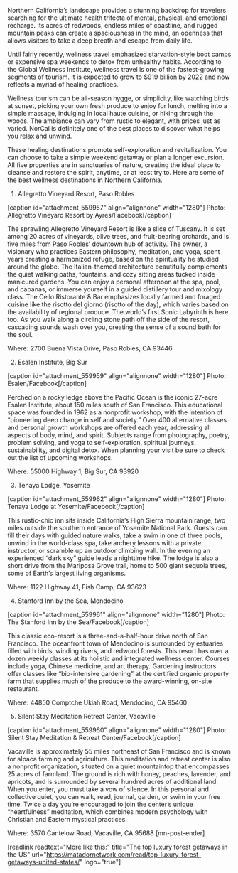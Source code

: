 Northern California’s landscape provides a stunning backdrop for travelers searching for the ultimate health trifecta of mental, physical, and emotional recharge. Its acres of redwoods, endless miles of coastline, and rugged mountain peaks can create a spaciousness in the mind, an openness that allows visitors to take a deep breath and escape from daily life.
 
Until fairly recently, wellness travel emphasized starvation-style boot camps or expensive spa weekends to detox from unhealthy habits. According to the Global Wellness Institute, wellness travel is one of the fastest-growing segments of tourism. It is expected to grow to $919 billion by 2022 and now reflects a myriad of healing practices.
 
Wellness tourism can be all-season hygge, or simplicity, like watching birds at sunset, picking your own fresh produce to enjoy for lunch, melting into a simple massage, indulging in local haute cuisine, or hiking through the woods. The ambiance can vary from rustic to elegant, with prices just as varied. NorCal is definitely one of the best places to discover what helps you relax and unwind.
 
These healing destinations promote self-exploration and revitalization. You can choose to take a simple weekend getaway or plan a longer excursion. All five properties are in sanctuaries of nature, creating the ideal place to cleanse and restore the spirit, anytime, or at least try to. Here are some of the best wellness destinations in Northern California. 
 
1. Allegretto Vineyard Resort, Paso Robles
 
[caption id="attachment_559957" align="alignnone" width="1280"] Photo: Allegretto Vineyard Resort by Ayres/Facebook[/caption]
 
The sprawling Allegretto Vineyard Resort is like a slice of Tuscany. It is set among 20 acres of vineyards, olive trees, and fruit-bearing orchards, and is five miles from Paso Robles’ downtown hub of activity. The owner, a visionary who practices Eastern philosophy, meditation, and yoga, spent years creating a harmonized refuge, based on the spirituality he studied around the globe. The Italian-themed architecture beautifully complements the quiet walking paths, fountains, and cozy sitting areas tucked inside manicured gardens. You can enjoy a personal afternoon at the spa, pool, and cabanas, or immerse yourself in a guided distillery tour and mixology class. The Cello Ristorante & Bar emphasizes locally farmed and foraged cuisine like the risotto del giorno (risotto of the day), which varies based on the availability of regional produce. The world’s first Sonic Labyrinth is here too. As you walk along a circling stone path off the side of the resort, cascading sounds wash over you, creating the sense of a sound bath for the soul.
 
Where: 2700 Buena Vista Drive, Paso Robles, CA 93446
 
2. Esalen Institute, Big Sur
 
[caption id="attachment_559959" align="alignnone" width="1280"] Photo: Esalen/Facebook[/caption]
 
Perched on a rocky ledge above the Pacific Ocean is the iconic 27-acre Esalen Institute, about 150 miles south of San Francisco. This educational space was founded in 1962 as a nonprofit workshop, with the intention of “pioneering deep change in self and society.” Over 400 alternative classes and personal growth workshops are offered each year, addressing all aspects of body, mind, and spirit. Subjects range from photography, poetry, problem solving, and yoga to self-exploration, spiritual journeys, sustainability, and digital detox. When planning your visit be sure to check out the list of upcoming workshops.
 
Where: 55000 Highway 1, Big Sur, CA 93920
 
3. Tenaya Lodge, Yosemite
 
[caption id="attachment_559962" align="alignnone" width="1280"] Photo: Tenaya Lodge at Yosemite/Facebook[/caption]
 
This rustic-chic inn sits inside California’s High Sierra mountain range, two miles outside the southern entrance of Yosemite National Park. Guests can fill their days with guided nature walks, take a swim in one of three pools, unwind in the world-class spa, take archery lessons with a private instructor, or scramble up an outdoor climbing wall. In the evening an experienced “dark sky” guide leads a nighttime hike. The lodge is also a short drive from the Mariposa Grove trail, home to 500 giant sequoia trees, some of Earth’s largest living organisms. 
 
Where: 1122 Highway 41, Fish Camp, CA 93623
 
4. Stanford Inn by the Sea, Mendocino
 
[caption id="attachment_559961" align="alignnone" width="1280"] Photo: The Stanford Inn by the Sea/Facebook[/caption]
 
This classic eco-resort is a three-and-a-half-hour drive north of San Francisco. The oceanfront town of Mendocino is surrounded by estuaries filled with birds, winding rivers, and redwood forests. This resort has over a dozen weekly classes at its holistic and integrated wellness center. Courses include yoga, Chinese medicine, and art therapy. Gardening instructors offer classes like “bio-intensive gardening” at the certified organic property farm that supplies much of the produce to the award-winning, on-site restaurant. 
 
Where: 44850 Comptche Ukiah Road, Mendocino, CA 95460
 
5. Silent Stay Meditation Retreat Center, Vacaville
 
[caption id="attachment_559960" align="alignnone" width="1280"] Photo: Silent Stay Meditation & Retreat Center/Facebook[/caption]
 
Vacaville is approximately 55 miles northeast of San Francisco and is known for alpaca farming and agriculture. This meditation and retreat center is also a nonprofit organization, situated on a quiet mountaintop that encompasses 25 acres of farmland. The ground is rich with honey, peaches, lavender, and apricots, and is surrounded by several hundred acres of additional land. When you enter, you must take a vow of silence. In this personal and collective quiet, you can walk, read, journal, garden, or swim in your free time. Twice a day you’re encouraged to join the center’s unique “heartfulness” meditation, which combines modern psychology with Christian and Eastern mystical practices. 
 
Where: 3570 Cantelow Road, Vacaville, CA 95688 [mn-post-ender]

[readlink readtext="More like this:" title="The top luxury forest getaways in the US"  url="https://matadornetwork.com/read/top-luxury-forest-getaways-united-states/" logo="true"]